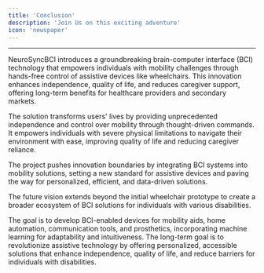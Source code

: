 ```yaml
---
title: 'Conclusion'
description: 'Join Us on this exciting adventure'
icon: 'newspaper'
---
```


---
NeuroSyncBCI introduces a groundbreaking brain-computer interface (BCI) technology that empowers individuals with mobility challenges through hands-free control of assistive devices like wheelchairs. This innovation enhances independence, quality of life, and reduces caregiver support, offering long-term benefits for healthcare providers and secondary markets.

The solution transforms users' lives by providing unprecedented independence and control over mobility through thought-driven commands. It empowers individuals with severe physical limitations to navigate their environment with ease, improving quality of life and reducing caregiver reliance.

 The project pushes innovation boundaries by integrating BCI systems into mobility solutions, setting a new standard for assistive devices and paving the way for personalized, efficient, and data-driven solutions.

The future vision extends beyond the initial wheelchair prototype to create a broader ecosystem of BCI solutions for individuals with various disabilities. 

The goal is to develop BCI-enabled devices for mobility aids, home automation, communication tools, and prosthetics, incorporating machine learning for adaptability and intuitiveness. The long-term goal is to revolutionize assistive technology by offering personalized, accessible solutions that enhance independence, quality of life, and reduce barriers for individuals with disabilities.
